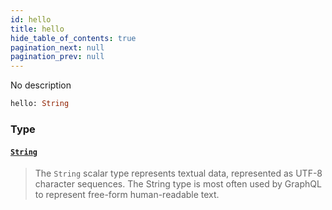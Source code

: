 ```yaml
---
id: hello
title: hello
hide_table_of_contents: true
pagination_next: null
pagination_prev: null
---
```








No description

```graphql
hello: String
```


### Type

#### [`String`](/docs/schemas/mikro/scalars/string) <Badge class="secondary" text="scalar"/>
> The `String` scalar type represents textual data, represented as UTF-8 character sequences. The String type is most often used by GraphQL to represent free-form human-readable text.
> 






